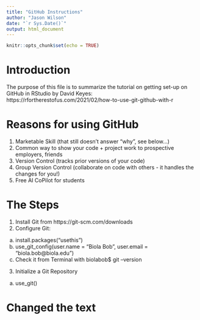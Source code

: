 ```yaml
---
title: "GitHub Instructions"
author: "Jason Wilson"
date: "`r Sys.Date()`"
output: html_document
---
```


```r
knitr::opts_chunk$set(echo = TRUE)
```

# Introduction
The purpose of this file is to summarize the tutorial on getting set-up on GitHub in RStudio by David Keyes:
https://rfortherestofus.com/2021/02/how-to-use-git-github-with-r

# Reasons for using GitHub

1. Marketable Skill (that still doesn't answer "why", see below...)
2. Common way to show your code + project work to prospective employers, friends
3. Version Control (tracks prior versions of your code)
4. Group Version Control (collaborate on code with others - it handles the changes for you!)
5. Free AI CoPilot for students

# The Steps

1. Install Git from https://git-scm.com/downloads
2. Configure Git:
  a. install.packages("usethis")
  b. use_git_config(user.name = "Biola Bob", user.email = "biola.bob@biola.edu")
  c. Check it from Terminal with biolabob$ git --version
3. Initialize a Git Repository
  a. use_git()
  
# Changed the text